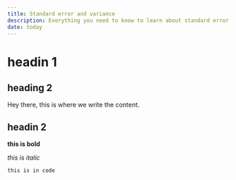 ```yaml
---
title: Standard error and variance
description: Everything you need to know to learn about standard error and variance
date: today
---
```


# headin 1

## heading 2

Hey there, this is where we write the content.

## headin 2

**this is bold**

*this is italic*

`this is in code`
